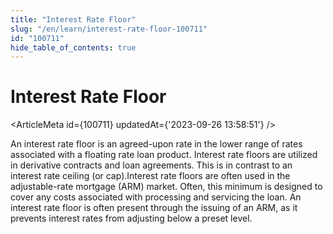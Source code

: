 ```yaml
---
title: "Interest Rate Floor"
slug: "/en/learn/interest-rate-floor-100711"
id: "100711"
hide_table_of_contents: true
---
```



# Interest Rate Floor

<ArticleMeta id={100711} updatedAt={'2023-09-26 13:58:51'} />
<div className='border-solid border-b border-t-0 my-4 border-[var(--ifm-color-gray-300)]' />

An interest rate floor is an agreed-upon rate in the lower range of rates associated with a floating rate loan product. Interest rate floors are utilized in derivative contracts and loan agreements. This is in contrast to an interest rate ceiling (or cap).Interest rate floors are often used in the adjustable-rate mortgage (ARM) market. Often, this minimum is designed to cover any costs associated with processing and servicing the loan. An interest rate floor is often present through the issuing of an ARM, as it prevents interest rates from adjusting below a preset level.
